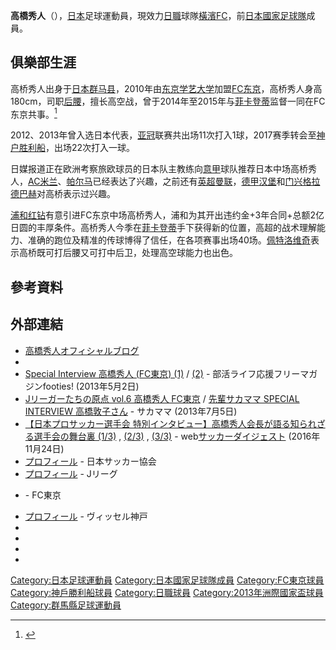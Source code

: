 {{noteta|G1=足球|G2=JLeague}}
{{Infobox football biography
|name=高橋秀人
|image=[[File:Hideto_Takahash_-_2.jpg|150px]]
|birth_date={{Birth date and age|1987|10|17|df=y}}
|cityofbirth=[[群馬縣|群馬縣]][[伊勢崎市|伊勢崎市]]
|countryofbirth={{JPN}}
|height=1.82 m
|position=[[中場|中場]]、[[後衛|後衛]]
|currentclub=[[橫濱FC|橫濱FC]]
| clubnumber = 4
| years1 = 2010–2016
| clubs1 = [[FC東京|FC東京]]
| caps1 = 180
| goals1 = 10
| years2 = 2017
| clubs2 = [[神戶勝利船|神戶勝利船]]
| caps2 = 22
| goals2 = 1
| years4 = 2018–2020
| clubs4 = [[鳥栖砂岩|鳥栖砂岩]] 
| caps4 = 78
| goals4 = 4
| years5 = 2021–
| clubs5 = [[橫濱FC|橫濱FC]] 
| caps5 = 22
| goals5 = 0
| nationalyears1 = 2012–2013
| nationalteam1  = [[日本國家足球隊|日本]]
| nationalcaps1  = 7
| nationalgoals1 = 0
| club-update    = 2021年12月4日
| ntupdate       = 2013年7月25日
}}
'''高橋秀人'''（{{bd|1987年|10月17日||}}），[[日本|日本]]足球運動員，現效力[[日本職業足球聯賽|日職]]球隊[[橫濱FC|橫濱FC]]，前[[日本國家足球隊|日本國家足球隊]]成員。

==俱樂部生涯==
高桥秀人出身于[[日本|日本]][[群马县|群马县]]，2010年由[[东京学艺大学|东京学艺大学]]加盟[[FC东京|FC东京]]，高桥秀人身高180cm，司职[[后腰|后腰]]，擅长高空战，曾于2014年至2015年与[[菲卡登蒂|菲卡登蒂]]监督一同在FC东京共事。<ref>{{cite newspaper|url=http://hk.apple.nextmedia.com/sports/art/20140130/18610051|date=2014年1月30日|title=賀歲盃外隊到齊　高橋想踢世界盃|newspaper=''[[蘋果日報|蘋果日報]]''}}</ref>

2012、2013年曾入选日本代表，[[亚冠|亚冠]]联赛共出场11次打入1球，2017赛季转会至[[神户胜利船|神户胜利船]]，出场22次打入一球。

日媒报道正在欧洲考察旅欧球员的日本队主教练向[[意甲|意甲]]球队推荐日本中场高桥秀人，[[AC米兰|AC米兰]]、[[帕尔马|帕尔马]]已经表达了兴趣，之前还有[[英超|英超]][[曼联|曼联]]，[[德甲|德甲]][[汉堡|汉堡]]和[[门兴格拉德巴赫|门兴格拉德巴赫]]对高桥表示过兴趣。

[[浦和红钻|浦和红钻]]有意引进FC东京中场高桥秀人，浦和为其开出违约金+3年合同+总额2亿日圆的丰厚条件。高桥秀人今季在[[菲卡登蒂|菲卡登蒂]]手下获得新的位置，高超的战术理解能力、准确的跑位及精准的传球博得了信任，在各项赛事出场40场。[[佩特洛维奇|佩特洛维奇]]表示高桥既可打后腰又可打中后卫，处理高空球能力也出色。 ​

== 參考資料 ==
{{reflist}}

==外部連結==
{{Commonscat|Hideto Takahashi}}
* [https://ameblo.jp/takahashi-hideto/ 高橋秀人オフィシャルブログ]
* {{Twitter|hanryustar|Hideto Takahashi}}
* [http://www.spo-mane.com/footies/pickup/takahashi/ Special Interview 高橋秀人 (FC東京) (1)] / [http://www.spo-mane.com/footies/pickup/takahashi/p2.html (2)] - 部活ライフ応援フリーマガジンfooties! (2013年5月2日)
* [http://soccermama.jp/contents/2013/07/vol6-fc.html Jリーガーたちの原点 vol.6 高橋秀人 FC東京] / [http://soccermama.jp/contents/2013/07/special-interview.html 先輩サカママ SPECIAL INTERVIEW 高橋敦子さん] - サカママ (2013年7月5日)
* [http://www.soccerdigestweb.com/news/detail/id=20773 【日本プロサッカー選手会 特別インタビュー】高橋秀人会長が語る知られざる選手会の舞台裏 (1/3)] , [http://www.soccerdigestweb.com/news/detail2/id=20773 (2/3)] , [http://www.soccerdigestweb.com/news/detail3/id=20773 (3/3)] - web[[サッカーダイジェスト|サッカーダイジェスト]] (2016年11月24日)
* [http://www.jfa.jp/samuraiblue/member/takahashi_hideto.html プロフィール] - 日本サッカー協会
* [http://data.j-league.or.jp/SFIX04/?player_id=10241 プロフィール] - Jリーグ
* {{Wayback|date=20160315012835|url=http://www.fctokyo.co.jp/?p=131639|title=プロフィール (2016年)}} - FC東京
* [http://www.vissel-kobe.co.jp/profile/?mode=detail&id=153 プロフィール] - ヴィッセル神戸
* {{FIFA player|356251}}{{En icon}}
* {{Nfteams|50628}}{{En icon}}
* {{Soccerway|hideto-h-takahashi/74391}}{{En icon}}
* {{ESPN Soccernet|151132}}{{En icon}}

{{2013年洲際國家盃日本參賽名單}}

[[Category:日本足球運動員|Category:日本足球運動員]]
[[Category:日本國家足球隊成員|Category:日本國家足球隊成員]]
[[Category:FC東京球員|Category:FC東京球員]]
[[Category:神戶勝利船球員|Category:神戶勝利船球員]]
[[Category:日職球員|Category:日職球員]]
[[Category:2013年洲際國家盃球員|Category:2013年洲際國家盃球員]]
[[Category:群馬縣足球運動員|Category:群馬縣足球運動員]]